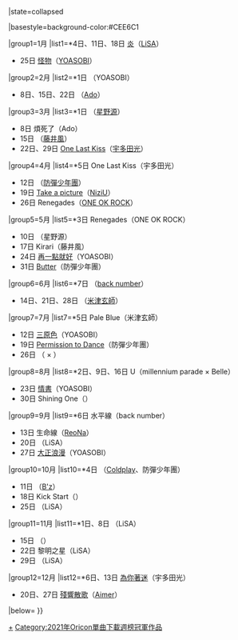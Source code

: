 {{Navbox
|bodyclass=hlist

|name=Oricon單曲下載週榜冠軍 (2021年)
|title=[[Oricon公信榜|Oricon]][[2021年Oricon單曲下載週榜冠軍作品列表|單曲下載週榜冠軍作品及獲得者]]{{#if:{{{1|}}}|（{{{1|}}}）|}}
|state=<includeonly>collapsed</includeonly>

|basestyle=background-color:#CEE6C1

|group1=1月
|list1=*4日、11日、18日 [[炎 (歌曲)|炎]]（[[LiSA]]）
*25日 [[怪物 (YOASOBI歌曲)|怪物]]（[[YOASOBI]]）

|group2=2月
|list2=*1日 {{link-ja|温柔的彗星|優しい彗星}}（YOASOBI）
*8日、15日、22日 {{link-ja|煩死了|うっせぇわ}}（[[Ado (歌手)|Ado]]）

|group3=3月
|list3=*1日 {{link-ja|創造 (歌曲)|創造 (曲)|創造}}（[[星野源]]）
*8日 煩死了（Ado）
*15日 {{link-ja|旅路 (藤井風歌曲)|旅路 (藤井風の曲)|旅路}}（[[藤井風]]）
*22日、29日 [[One Last Kiss (單曲)|One Last Kiss]]（[[宇多田光]]）

|group4=4月
|list4=*5日 One Last Kiss（宇多田光）
*12日 {{link-ja|Film out|Film Out}}（[[防彈少年團]]）
*19日 [[Take a picture／Poppin' Shakin'|Take a picture]]（[[NiziU]]）
*26日 Renegades（[[ONE OK ROCK]]）

|group5=5月
|list5=*3日 Renegades（ONE OK ROCK）
*10日 {{link-ja|不思議 (歌曲)|不思議 (曲)|不思議}}（星野源）
*17日 Kirari（藤井風）
*24日 [[再一點就好]]（YOASOBI）
*31日 [[Butter (防彈少年團歌曲)|Butter]]（防彈少年團）

|group6=6月
|list6=*7日 {{link-ja|怪盜 (back number歌曲)|怪盗 (back numberの曲)|怪盜}}（[[back number]]）
*14日、21日、28日 {{link-ja|Pale Blue|Pale Blue}}（[[米津玄師]]）

|group7=7月
|list7=*5日 Pale Blue（米津玄師）
*12日 [[三原色 (YOASOBI歌曲)|三原色]]（YOASOBI）
*19日 [[Permission to Dance]]（防彈少年團）
*26日 {{link-ja|U (millennium parade × Belle單曲)|U (millennium parade × Belleの曲)|U}}（{{link-ja|millennium parade|millennium parade}} × {{link-ja|中村佳穗|中村佳穂|Belle}}）

|group8=8月
|list8=*2日、9日、16日 U（millennium parade × Belle）
*23日 [[情書 (YOASOBI歌曲)|情書]]（YOASOBI）
*30日 Shining One（{{link-ja|BE：FIRST|BE：FIRST}}）

|group9=9月
|list9=*6日 水平線（back number）
*13日 生命線（[[ReoNa]]）
*20日 {{link-ja|HADASHi NO STEP|HADASHi NO STEP}}（LiSA）
*27日 [[大正浪漫 (歌曲)|大正浪漫]]（YOASOBI）

|group10=10月
|list10=*4日 {{le|My Universe (歌曲)|My Universe (song)|My Universe}}（[[酷玩樂團|Coldplay]]、防彈少年團）
*11日 {{link-ja|UNITE (B'z歌曲)|UNITE (B'zの曲)|UNITE}}（[[B'z]]）
*18日 Kick Start（{{link-ja|BE：FIRST|BE：FIRST|BE:FIRST}}）
*25日 {{link-ja|前往|往け}}（LiSA）

|group11=11月
|list11=*1日、8日 {{link-ja|黎明之星/白銀|明け星/白銀|黎明之星}}（LiSA）
*15日 {{link-ja|Gifted.|Gifted.}}（{{link-ja|BE：FIRST|BE：FIRST}}）
*22日 黎明之星（LiSA）
*29日 {{link-ja|黎明之星/白銀|明け星/白銀|白銀}}（LiSA）

|group12=12月
|list12=*6日、13日 [[為你著迷 (歌曲)|為你著迷]]（宇多田光）
*20日、27日 [[殘響散歌/黎明將至|殘響散歌]]（[[Aimer]]）

|below={{Oricon單曲週榜冠軍/年份別模板}}
}}<noinclude>[[Category:2021年Oricon單曲下載週榜冠軍作品|+]]</noinclude><includeonly>[[Category:2021年Oricon單曲下載週榜冠軍作品]]</includeonly>